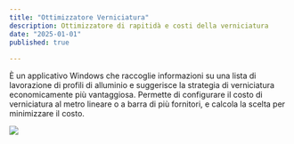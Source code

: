 ```yaml
---
title: "Ottimizzatore Verniciatura"
description: Ottimizzatore di rapitidà e costi della verniciatura 
date: "2025-01-01"
published: true
  
---
```


È un applicativo Windows che raccoglie informazioni su una lista di lavorazione di profili di alluminio e suggerisce la strategia di verniciatura economicamente più vantaggiosa.
Permette di configurare il costo di verniciatura al metro lineare o a barra di più fornitori, e calcola la scelta per minimizzare il costo.

[![](https://cliquesrl.github.io/clique.website/images/verniciatura-nyx0.png)]()
